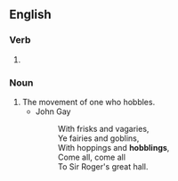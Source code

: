 ==English==

===Verb===
{{head|en|verb form}}

# {{present participle of|en|hobble|nocat=1}}

===Noun===
{{en-noun}}

# The movement of one who hobbles.
#* John Gay
#*: With frisks and vagaries,<br>Ye fairies and goblins,<br>With hoppings and '''hobblings''',<br>Come all, come all<br>To Sir Roger's great hall.